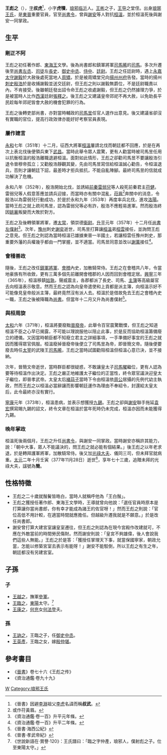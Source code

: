'''王彪之'''（{{bd|305年||377年|catIdx=W}}），[[表字|字]]'''叔虎'''<ref>《晉書》因避[[李淵|李淵]]祖父[[李虎|李虎]]名諱而稱'''叔武'''。</ref>，小字'''虎犢'''，[[琅邪|琅邪]][[临沂|临沂]]人。[[王彬_(晉朝)|王彬]]之子，[[王导|王导]]之堂侄。出身[[琅琊王氏|琅琊王氏]]，是[[東晉|東晉]]重要官員，官至[[尚書令|尚書令]]，曾與[[謝安|謝安]]等人對抗[[桓溫|桓溫]]，並於桓溫死後與謝安一同掌政。

== 生平 ==
=== 剛正不阿 ===
王彪之初任著作郎、[[司馬沖|東海王]]文學。後為尚書郎和鎮軍將軍[[司馬晞|司馬晞]]的[[司馬|司馬]]。多次升遷後至[[尚書左丞|尚書左丞]]、[[司徒|司徒]]左[[長史|長史]]、[[御史中丞|御史中丞]]、[[侍中|侍中]]、[[廷尉|廷尉]]。王彪之任廷尉時，遇上[[永嘉|永嘉]][[太守|太守]][[謝毅|謝毅]]於大赦後處死當地人[[周矯|周矯]]，於是被周矯堂兄向[[揚州_(古代)|揚州]][[州府|州府]]告發。當時的揚州[[刺史|刺史]][[殷浩_(東晉)|殷浩]]於是收捕謝毅並送交廷尉，但王彪之則以謝毅無爵位，不是廷尉職責以內，不肯接受。後雖朝廷發出詔令命王彪之收處謝毅，但王彪之仍然據理力爭，於是被當時人比作[[西漢|西漢]]廷尉[[張釋之|張釋之]]。後王彪之又建議皇帝郊祀不再大赦，以免助長平民趁每年郊祀皆會大赦的機會犯罪的行為。

王彪之後轉吏部尚書，亦對當時輔政的[[司馬昱|司馬昱]]任官人選作出意見。後又建議省卻沒有實職的官位，提高行政效律亦能好好考察官員表現。

=== 屢作建言 ===
[[永和_(東晉)|永和]]七年（351年）十二月，征西大將軍[[桓溫|桓溫]]屢請北伐而朝廷都不回應，於是在再次上表北伐後便領兵東下[[武昌|武昌]]。當時此舉令眾人震驚，更有人勸當時被司馬昱任用以抗衡桓溫的殷浩離職退避桓溫。面對如此情形，王彪之卻勸司馬昱不要讓殷浩引退令晉穆帝孤立；又勸殷浩靜觀其變，先由司馬昱寫信給桓溫誠心勸告，令桓溫退兵，否則才讓朝廷下詔，最差時才拒兵抵抗，不能自亂陣腳。最終司馬昱的信就成功解決了危機。

永和八年（352年），殷浩開始北伐，並誘結[[前秦|前秦]][[雷弱兒|雷弱兒]]等人殺死前秦君主[[苻健|苻健]]。雷弱兒等人假意答應並請兵迎接，而當時亦有關中混亂，[[苻眉|苻眉]]<ref>或作苻黃眉。</ref>奔關中的消息，令殷浩以為雷弱兒行動成功，於是於永和九年（353年）再度率兵北伐，進攻[[洛陽|洛陽]]。當時王彪之就上疏司馬昱，認為雷弱兒等必有詐，殷浩不應輕易進軍。然而殷浩終因[[姚襄|姚襄]]叛變而大敗於對方。

王彪之及後轉領軍將軍，遷[[太常|太常]]，領崇德[[衞尉|衞尉]]。[[升平|升平]]元年（357年）十二月任[[尚書僕射|尚書左僕射]]<ref>《資治通鑑·卷一百》升平元年條。</ref>。次年，[[豫州|豫州]]刺史[[謝奕|謝奕]]逝世，司馬昱打算讓[[桓溫|桓溫]]弟[[桓雲|桓雲]]接任，並詢問王彪之意見。但王彪之則認為當時桓溫已雄據東晉一半國土，若讓桓雲任豫州刺史，那重要外藩的兵權幾乎都由一門掌握，並不適當。司馬昱同意並改以[[謝萬|謝萬]]接任<ref>《資治通鑑·卷一百》升平二年條。</ref>。

=== 會稽善政 ===
隨後，王彪之改任[[鎮軍將軍|鎮軍將軍]]、[[會稽|會稽]]內史，加散騎常侍。王彪之在會稽共八年，令當地豪族有所收斂，更有三萬多個先前離開會稽郡的人因而回到會稽定居。[[興寧_(東晉)|興寧]]三年（365年），桓溫移鎮[[姑孰|姑孰]]，聲威震主，各郡都派了長史、司馬、[[主簿|主簿]]等高級屬官去向桓溫表示敬意。然而王彪之認為向皇帝遣使和上貢都是派主簿，向桓溫示好不可能像見皇帝般派主簿，最終竟然沒有派人去。桓溫於是借故免去王彪之會稽內史一職，王彪之後被降職為[[尚書|尚書]]。但當年十二月又升為尚書僕射<ref>《晉書·海西公紀》</ref>。

=== 與桓周旋 ===
[[太和_(東晉)|太和]]六年（371年），桓溫將要廢黜[[晉廢帝|晉廢帝]]，此舉令百官震驚戰慄，但王彪之知道桓溫不臣之心早已揭露，不可能以理說服他以阻止此事，於是反而協助桓溫籌備廢立的禮儀。又因當時朝臣都不知廢立君主之詳細事項，一手準備好事宜的王彪之就因而獲得眾官佩服。桓溫廢掉晉廢帝後便立了司馬昱為帝，即晉簡文帝。隨後便要廢去時任[[太宰|太宰]]的武陵王[[司馬晞|司馬晞]]，王彪之當時試圖勸阻桓溫但桓溫心意已決，並不接納。

次年，晉簡文帝逝世，當時群臣都很疑惑，不敢讓皇太子[[司馬曜|司馬曜]]繼位，更有人認為要等待桓溫作出決定。王彪之嚴正地維護太子繼位的正當性，終令眾官議決迎皇太子繼位，即晉孝武帝。太皇太后[[褚蒜子|褚蒜子]]當時下令由桓溫依[[周公|周公]]居攝的先例代幼主執政，然而王彪之以桓溫必當辭讓而影響朝廷運作為理由不奉紹令，封還給太皇太后，此令最終亦沒有實行。

[[寧康|寧康]]元年（373年），桓溫患病，並表示想獲授[[九錫|九錫]]。王彪之卻與[[謝安|謝安]]聯手拖延[[袁宏|袁宏]]撰寫賜九錫的詔文，終令文章在桓溫於當年死時仍未完成，桓溫亦因而未能獲得九錫。

=== 晚年掌政 ===
桓溫死後兩個月，王彪之升任[[尚書令|尚書令]]，與謝安一同掌政。當時謝安亦稱許其能力，說：「朝中大事，眾人不能議決的，問王彪之就必能有個結果。」後王彪之以年老求退，於是轉拜護軍將軍，加散騎常侍。後又加[[光祿大夫|光祿大夫]]、儀同三司，但未拜官就病重。[[太元_(東晉)|太元]]二年十月壬寅（377年11月28日）逝世<ref>《晉書·孝武帝紀》</ref>，享年七十三歲，追贈未拜的光祿大夫，諡號為'''簡'''。

== 性格特徵 ==
*王彪之二十歲就鬚鬢皆皓白，當時人就稱呼他為「王白鬚」。
*王彪之獲授任著作郎、東海王文學時，王導就曾向他說：「選任官員時原本是打算讓你當尚書郎，你有幸才能成為諸王的佐官呀！」然而王彪之則說：「官位高低不用計較，在適當時間就應擔任。但越級升遷我就是不願意。」於是改任尚書郎。
*謝安曾打算大建宮室讓皇室遷往，但王彪之則認為在現今宮殿作改建就可，不應在外敵當前的時間勞民傷財。然而謝安則說：「皇宮不夠雄偉，後人會說我們這些人無能。」王彪之於是答：「獲授任掌理天下事，就當保國寧家，朝政允當，怎能以修築宮室去表示有能呀！」謝安不能駁倒，所以王彪之有生之年，朝廷都沒有另建宮室。

== 子孫 ==
=== 子 ===
*[[王越之|王越之]]，撫軍[[參軍|參軍]]。
*[[王臨之|王臨之]]，[[東陽郡_(六朝)|東陽]]太守。<ref>《世說新語在·賞譽·120》：王氏譜曰：「臨之字仲產，琅邪人，僕射彪之子。仕至東陽太守。」</ref>
*[[王康之|王康之]]，[[何充|何充]]女[[何法登|何法登]]夫。

=== 孫 ===
*[[王訥之|王訥之]]，王臨之子，任[[御史中丞|御史中丞]]。
*[[王英彥|王英彥]]，王臨之女，嫁[[殷仲堪|殷仲堪]]。

==參考書目==
*《[[晉書|晉書]]》卷七十六《王彪之传》
*《資治通鑑·卷九十九》
{{reflist}}

[[Category:晉朝政治人物|W]]
[[Category:琅邪王氏|Category:琅邪王氏]]